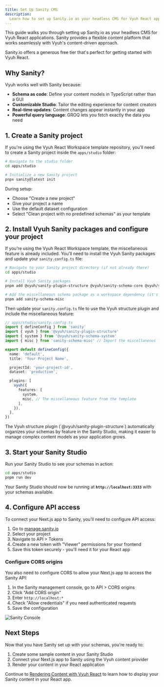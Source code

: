 ```yaml
---
title: Set Up Sanity CMS
description:
  Learn how to set up Sanity.io as your headless CMS for Vyuh React applications
---
```



This guide walks you through setting up Sanity.io as your headless CMS for Vyuh
React applications. Sanity provides a flexible content platform that works
seamlessly with Vyuh's content-driven approach.

<Aside type="tip">
  Sanity.io offers a generous free tier that's perfect for getting started with
  Vyuh React.
</Aside>

## Why Sanity?

Vyuh works well with Sanity because:

- **Schema as code**: Define your content models in TypeScript rather than a GUI
- **Customizable Studio**: Tailor the editing experience for content creators
- **Real-time updates**: Content changes appear instantly in your app
- **Powerful query language**: GROQ lets you fetch exactly the data you need

## 1. Create a Sanity project

If you're using the Vyuh React Workspace template repository, you'll need to
create a Sanity project inside the `apps/studio` folder:

```bash
# Navigate to the studio folder
cd apps/studio

# Initialize a new Sanity project
pnpx sanity@latest init
```

During setup:

- Choose "Create a new project"
- Give your project a name
- Use the default dataset configuration
- Select "Clean project with no predefined schemas" as your template

## 2. Install Vyuh Sanity packages and configure your project

If you're using the Vyuh React Workspace template, the miscellaneous feature is
already included. You'll need to install the Vyuh Sanity packages and update
your `sanity.config.ts` file:

```bash
# Navigate to your Sanity project directory (if not already there)
cd apps/studio

# Install Vyuh Sanity packages
pnpm add @vyuh/sanity-plugin-structure @vyuh/sanity-schema-core @vyuh/sanity-schema-system

# Add the miscellaneous schema package as a workspace dependency (it's already in the workspace)
pnpm add sanity-schema-misc
```

Then update your `sanity.config.ts` file to use the Vyuh structure plugin and
include the miscellaneous feature:

```typescript {5,18}
// apps/studio/sanity.config.ts
import { defineConfig } from 'sanity'
import { vyuh } from '@vyuh/sanity-plugin-structure'
import { system } from '@vyuh/sanity-schema-system'
import { misc } from 'sanity-schema-misc' // Import the miscellaneous feature

export default defineConfig({
  name: 'default',
  title: 'Your Project Name',

  projectId: 'your-project-id',
  dataset: 'production',

  plugins: [
    vyuh({
      features: [
        system,
        misc, // The miscellaneous feature from the template
      ],
    }),
  ],
})
```

<Aside type="note" title="Vyuh Sanity Plugin">
  The Vyuh structure plugin (`@vyuh/sanity-plugin-structure`) automatically
  organizes your schemas by feature in the Sanity Studio, making it easier to
  manage complex content models as your application grows.
</Aside>

## 3. Start your Sanity Studio

Run your Sanity Studio to see your schemas in action:

```bash
cd apps/studio
pnpm run dev
```

Your Sanity Studio should now be running at **`http://localhost:3333`** with
your schemas available.

## 4. Configure API access

To connect your Next.js app to Sanity, you'll need to configure API access:

1. Go to [manage.sanity.io](https://manage.sanity.io)
2. Select your project
3. Navigate to API > Tokens
4. Create a new token with "Viewer" permissions for your frontend
5. Save this token securely - you'll need it for your React app

### Configure CORS origins

You also need to configure CORS to allow your Next.js app to access the Sanity
API:

1. In the Sanity management console, go to API > CORS origins
2. Click "Add CORS origin"
3. Enter `http://localhost:*`
4. Check "Allow credentials" if you need authenticated requests
5. Save the configuration

![Sanity Console](./sanity-manage-console.png)

## Next Steps

Now that you have Sanity set up with your schemas, you're ready to:

1. Create some sample content in your Sanity Studio
2. Connect your Next.js app to Sanity using the Vyuh content provider
3. Render your content in your React application

Continue to [Rendering Content with Vyuh React](/react/guides/rendering-content)
to learn how to display your Sanity content in your React app.
